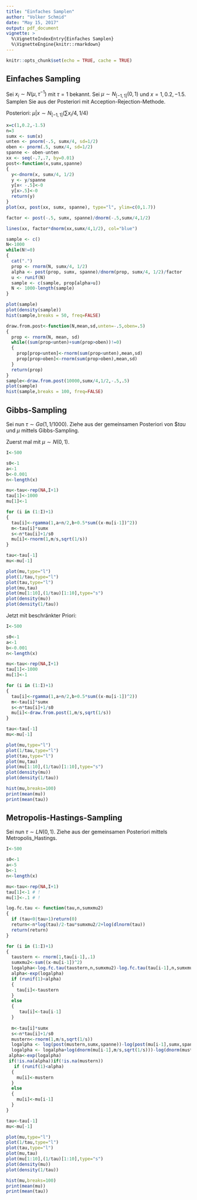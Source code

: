 ```yaml
---
title: "Einfaches Samplen"
author: "Volker Schmid"
date: "May 15, 2017"
output: pdf_document
vignette: >
  %\VignetteIndexEntry{Einfaches Samplen}
  %\VignetteEngine{knitr::rmarkdown} 
---
```


```r
knitr::opts_chunk$set(echo = TRUE, cache = TRUE)
```

## Einfaches Sampling

Sei $x_i \sim N(\mu,\tau^{-1})$ mit $\tau=1$ bekannt. Sei $\mu \sim N_{[-1,1]}(0,1)$ und $x={1,0.2,-1.5}$. Samplen Sie aus der Posteriori mit Acception-Rejection-Methode.

Posteriori: $\mu|x \sim N_{[-1,1]}(\sum x_i/4,1/4)$
```r
x=c(1,0.2,-1.5)
n=3 
sumx <- sum(x)
unten <- pnorm(-.5, sumx/4, sd=1/2)
oben <- pnorm(.5, sumx/4, sd=1/2)
spanne <- oben-unten
xx <- seq(-.7,.7, by=0.01)
post<-function(x,sumx,spanne)
{
  y<-dnorm(x, sumx/4, 1/2)
  y <- y/spanne
  y[x< -.5]<-0
  y[x>.5]<-0
  return(y)
}
plot(xx, post(xx, sumx, spanne), type="l", ylim=c(0,1.7))

factor <- post(-.5, sumx, spanne)/dnorm(-.5,sumx/4,1/2)

lines(xx, factor*dnorm(xx,sumx/4,1/2), col="blue")

sample <- c()
N<-1000
while(N!=0)
{
  cat(".")
  prop <- rnorm(N, sumx/4, 1/2)
  alpha <- post(prop, sumx, spanne)/dnorm(prop, sumx/4, 1/2)/factor
  u <- runif(N)
  sample <- c(sample, prop[alpha>u])
  N <- 1000-length(sample)
}

plot(sample)
plot(density(sample))
hist(sample,breaks = 50, freq=FALSE)

draw.from.post<-function(N,mean,sd,unten=-.5,oben=.5)
{
  prop <- rnorm(N, mean, sd)
  while((sum(prop<unten)+sum(prop>oben))!=0)
  {
    prop[prop<unten]<-rnorm(sum(prop<unten),mean,sd)
    prop[prop>oben]<-rnorm(sum(prop>oben),mean,sd)
  }
  return(prop)
}
sample<-draw.from.post(10000,sumx/4,1/2,-.5,.5)
plot(sample)
hist(sample,breaks = 100, freq=FALSE)
```

## Gibbs-Sampling

Sei nun $\tau\sim Ga(1,1/1000)$. Ziehe aus der gemeinsamen Posteriori von $\$tau$ und $\mu$ mittels Gibbs-Sampling.

Zuerst mal mit $\mu\sim N(0, 1)$.
```r
I<-500

s0<-1
a<-1
b<-0.001
n<-length(x)

mu<-tau<-rep(NA,I+1)
tau[1]<-1000
mu[1]<-1

for (i in (1:I)+1)
{
  tau[i]<-rgamma(1,a+n/2,b+0.5*sum((x-mu[i-1])^2))
  m<-tau[i]*sumx
  s<-n*tau[i]+1/s0
  mu[i]<-rnorm(1,m/s,sqrt(1/s))
}

tau<-tau[-1]
mu<-mu[-1]

plot(mu,type="l")
plot(1/tau,type="l")
plot(tau,type="l")
plot(mu,tau)
plot(mu[1:10],(1/tau)[1:10],type="s")
plot(density(mu))
plot(density(1/tau))
```

Jetzt mit beschränkter Priori:
```r
I<-500

s0<-1
a<-1
b<-0.001
n<-length(x)

mu<-tau<-rep(NA,I+1)
tau[1]<-1000
mu[1]<-1

for (i in (1:I)+1)
{
  tau[i]<-rgamma(1,a+n/2,b+0.5*sum((x-mu[i-1])^2))
  m<-tau[i]*sumx
  s<-n*tau[i]+1/s0
  mu[i]<-draw.from.post(1,m/s,sqrt(1/s))
}

tau<-tau[-1]
mu<-mu[-1]

plot(mu,type="l")
plot(1/tau,type="l")
plot(tau,type="l")
plot(mu,tau)
plot(mu[1:10],(1/tau)[1:10],type="s")
plot(density(mu))
plot(density(1/tau))

hist(mu,breaks=100)
print(mean(mu))
print(mean(tau))
```


## Metropolis-Hastings-Sampling
Sei nun $\tau \sim LN(0,1)$. Ziehe aus der gemeinsamen Posteriori mittels Metropolis_Hastings.


```r
I<-500

s0<-1
a<-5
b<-1
n<-length(x)

mu<-tau<-rep(NA,I+1)
tau[1]<-1 # !
mu[1]<-.1 # !

log.fc.tau <- function(tau,n,sumxmu2)
{
  if (tau<0|tau>1)return(0)
  return<-n*log(tau)/2-tau*sumxmu2/2+log(dlnorm(tau))
  return(return)
}
```

```r
for (i in (1:I)+1)
{
  taustern <- rnorm(1,tau[i-1],.1)
  sumxmu2<-sum((x-mu[i-1])^2)
  logalpha<-log.fc.tau(taustern,n,sumxmu2)-log.fc.tau(tau[i-1],n,sumxmu2)
  alpha<-exp(logalpha)
  if (runif(1)<alpha)
  {
    tau[i]<-taustern
  }
  else
  {
     tau[i]<-tau[i-1]
  }
  
  m<-tau[i]*sumx
  s<-n*tau[i]+1/s0
  mustern<-rnorm(1,m/s,sqrt(1/s))
  logalpha <- log(post(mustern,sumx,spanne))-log(post(mu[i-1],sumx,spanne))
  logalpha <- logalpha+log(dnorm(mu[i-1],m/s,sqrt(1/s)))-log(dnorm(mustern,m/s,sqrt(1/s)))
 alpha<-exp(logalpha)
 if(!is.na(alpha))if(!is.na(mustern))
   if (runif(1)<alpha)
  {
    mu[i]<-mustern
  }
  else
  {
    mu[i]<-mu[i-1]
  }
}
```

```r
tau<-tau[-1]
mu<-mu[-1]

plot(mu,type="l")
plot(1/tau,type="l")
plot(tau,type="l")
plot(mu,tau)
plot(mu[1:10],(1/tau)[1:10],type="s")
plot(density(mu))
plot(density(1/tau))

hist(mu,breaks=100)
print(mean(mu))
print(mean(tau))
```

